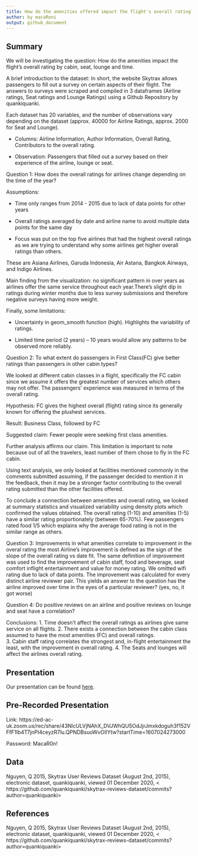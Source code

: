 ```yaml
---
title: How do the amenities offered impact the flight's overall rating?
author: by macaRoni
output: github_document
---
```


## Summary

We will be investigating the question: How do the amenities impact the flight's overall rating by cabin, seat, lounge and time. 

A brief introduction to the dataset:
In short, the website Skytrax allows passengers to fill out a survey on certain aspects of their flight. The answers to surveys were scraped and compiled in 3 dataframes (Airline ratings, Seat ratings and Lounge Ratings) using a Github Repository by quankiquanki. 

Each dataset has 20 variables, and the number of observations vary depending on the dataset (approx. 40000 for Airline Ratings, approx. 2000 for Seat and Lounge).

- Columns: Airline Information, Author Information, Overall Rating, Contributors to the overall rating.

- Observation: Passengers that filled out a survey based on their experience of the airline, lounge or seat.

Question 1: How does the overall ratings for airlines change depending on the time of the year?

Assumptions: 

- Time only ranges from 2014 - 2015 due to lack of data points for other years 

- Overall ratings averaged by date and airline name to avoid multiple data points for the same day

- Focus was put on the top five airlines that had the highest overall ratings as we are trying to understand why some airlines get higher overall ratings than others.

These are Asiana Airlines, Garuda Indonesia, Air Astana, Bangkok Airways, and Indigo Airlines.

Main finding from the visualization: no significant pattern in over years as airlines offer the same service throughout each year.There's slight dip in ratings during winter months due to less survey submissions and therefore negative surveys having more weight. 

Finally, some limitations:

- Uncertainty in geom_smooth function (high). Highlights the variability of ratings. 

- Limited time period (2 years) – 10 years would allow any patterns to be observed more reliably.

Question 2: To what extent do passengers in First Class(FC) give better ratings
than passengers in other cabin types? 

We looked at different cabin classes in a flight, specifically the FC cabin since we assume it offers the greatest number of services which others may not offer. The passengers’ experience was measured in terms of the overall rating.  

Hypothesis: FC gives the highest overall (flight) rating since its generally known for offering the plushest services. 

Result: Business Class, followed by FC

Suggested claim: Fewer people were seeking first class amenities. 

Further analysis affirms our claim. This limitation is important to note because out of all the travelers, least number of them chose to fly in the FC cabin. 

Using text analysis, we only looked at facilities mentioned commonly in the comments submitted assuming, if the passenger decided to mention it in the feedback, then it may be a stronger factor contributing to the overall rating submitted than the other facilities offered.  

To conclude a connection between amenities and overall rating, we looked at summary statistics and visualized  variability using density plots which confirmed the values obtained. The overall rating (1-10) and amenities (1-5) have a similar rating proportionately (between 65-70%). Few passengers rated food 1/5 which explains why the average food rating is not in the similar range as others.

Question 3: Improvements in what amenities correlate to improvement in the overal rating the most
Airline’s improvement is defined as the sign of the slope of the overall rating vs date fit.
The same definition of improvement was used to find the improvement of cabin staff, food and beverage, seat comfort inflight entertainment and value for money rating. We omitted wifi rating due to lack of data points.
The improvement was calculated for every distinct airline reviewer pair.
This yields an answer to the question has the airline improved over time in the eyes of a particular reviewer? (yes, no, it got worse)

Question 4: Do positive reviews on an airline and positive reviews on lounge and seat have a correlation?

Conclusions:
1. Time doesn't affect the overall ratings as airlines give same service on all flights.
2. There exists a connection between the cabin class assumed to have the most amenities (FC) and overall ratings.  
3. Cabin staff rating correlates the strongest and, in-flight entertainment the least, with the improvement in overall rating.
4. The Seats and lounges will affect the airlines overall rating.

## Presentation

Our presentation can be found [here](presentation/presentation.html).

## Pre-Recorded Presentation

Link: https://ed-ac-uk.zoom.us/rec/share/43NlcULVjNAhX_DVJWhQU5OdJjrJmxkdoguh3f152VFfF1Ib4T7jnPI4ceyzR7lu.QPNDBsuoWvOIlYtw?startTime=1607024273000

Password: MacaR0n!

## Data 

Nguyen, Q 2015, Skytrax User Reviews Dataset (August 2nd, 2015), electronic dataset, quankiquanki, viewed 01 December 2020, < https://github.com/quankiquanki/skytrax-reviews-dataset/commits?author=quankiquanki>

## References

Nguyen, Q 2015, Skytrax User Reviews Dataset (August 2nd, 2015), electronic dataset, quankiquanki, viewed 01 December 2020, < https://github.com/quankiquanki/skytrax-reviews-dataset/commits?author=quankiquanki>
